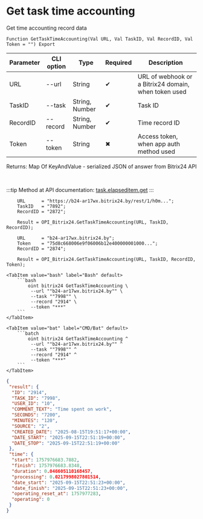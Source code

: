 ﻿---
sidebar_position: 4
description: Get task time accounting and other functions to work with Bitrix24 in the Open Integration Package, a free open-source integration library for 1C:Enterprise 8, OneScript and CLI
keywords: [1C, 1С, 1С:Enterprise, 1С:Enterprise 8.3, API, Integration, Services, Exchange, OneScript, CLI, Bitrix24]
---


# Get task time accounting
 Get time accounting record data



`Function GetTaskTimeAccounting(Val URL, Val TaskID, Val RecordID, Val Token = "") Export`

  | Parameter | CLI option | Type | Required | Description |
  |-|-|-|-|-|
  | URL | --url | String | &#x2714; | URL of webhook or a Bitrix24 domain, when token used |
  | TaskID | --task | String, Number | &#x2714; | Task ID |
  | RecordID | --record | String, Number | &#x2714; | Time record ID |
  | Token | --token | String | &#x2716; | Access token, when app auth method used |

  
  Returns:  Map Of KeyAndValue - serialized JSON of answer from Bitrix24 API

<br/>

:::tip
Method at API documentation: [task.elapseditem.get](https://dev.1c-bitrix.ru/rest_help/tasks/task/elapseditem/get.php)
:::
<br/>


```bsl title="1C:Enterprise/OneScript code example"
    URL      = "https://b24-ar17wx.bitrix24.by/rest/1/h0m...";
    TaskID   = "7892";
    RecordID = "2872";

    Result = OPI_Bitrix24.GetTaskTimeAccounting(URL, TaskID, RecordID);

    URL      = "b24-ar17wx.bitrix24.by";
    Token    = "75d8c668006e9f06006b12e400000001000...";
    RecordID = "2874";

    Result = OPI_Bitrix24.GetTaskTimeAccounting(URL, TaskID, RecordID, Token);
```
 

 <Tabs>
  
    <TabItem value="bash" label="Bash" default>
        ```bash
            oint bitrix24 GetTaskTimeAccounting \
             --url ""b24-ar17wx.bitrix24.by"" \
             --task ""7998"" \
             --record "2914" \
             --token "***"
        ```
    </TabItem>
  
    <TabItem value="bat" label="CMD/Bat" default>
        ```batch
            oint bitrix24 GetTaskTimeAccounting ^
             --url ""b24-ar17wx.bitrix24.by"" ^
             --task ""7998"" ^
             --record "2914" ^
             --token "***"
        ```
    </TabItem>
</Tabs>


```json title="Result"
{
 "result": {
  "ID": "2914",
  "TASK_ID": "7998",
  "USER_ID": "10",
  "COMMENT_TEXT": "Time spent on work",
  "SECONDS": "7200",
  "MINUTES": "120",
  "SOURCE": "2",
  "CREATED_DATE": "2025-08-15T19:51:17+00:00",
  "DATE_START": "2025-09-15T22:51:19+00:00",
  "DATE_STOP": "2025-09-15T22:51:19+00:00"
 },
 "time": {
  "start": 1757976683.7882,
  "finish": 1757976683.8348,
  "duration": 0.046605110168457,
  "processing": 0.0217998027801514,
  "date_start": "2025-09-15T22:51:23+00:00",
  "date_finish": "2025-09-15T22:51:23+00:00",
  "operating_reset_at": 1757977283,
  "operating": 0
 }
}
```
